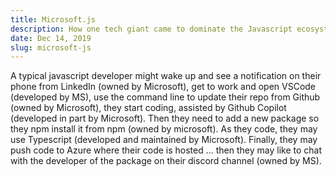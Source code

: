```yaml
---
title: Microsoft.js
description: How one tech giant came to dominate the Javascript ecosystem
date: Dec 14, 2019
slug: microsoft-js
---
```


A typical javascript developer might wake up and see a notification on their phone from LinkedIn (owned by Microsoft), get to work and open VSCode (developed by MS), use the command line to update their repo from Github (owned by Microsoft), they start coding, assisted by Github Copilot (developed in part by Microsoft). Then they need to add a new package so they npm install it from npm (owned by microsoft). As they code, they may use Typescript (developed and maintained by Microsoft). Finally, they may push code to Azure where their code is hosted ... then they may like to chat with the developer of the package on their discord channel (owned by MS). 